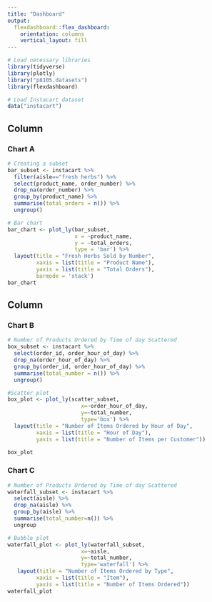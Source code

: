 ```yaml
---
title: "Dashboard"
output: 
  flexdashboard::flex_dashboard:
    orientation: columns
    vertical_layout: fill
---
```


```r
# Load necessary libraries
library(tidyverse)
library(plotly)
library("p8105.datasets")
library(flexdashboard)
```

```r
# Load Instacart dataset
data("instacart")
```

Column {data-width=650}
-----------------------------------------------------------------------

### Chart A
```r
# Creating a subset
bar_subset <- instacart %>%
  filter(aisle=="fresh herbs") %>% 
  select(product_name, order_number) %>%   
  drop_na(order_number) %>% 
  group_by(product_name) %>% 
  summarise(total_orders = n()) %>% 
  ungroup()

# Bar chart 
bar_chart <- plot_ly(bar_subset, 
                     x = ~product_name, 
                     y = ~total_orders, 
                     type = 'bar') %>%
  layout(title = "Fresh Herbs Sold by Number",
         xaxis = list(title = "Product Name"),
         yaxis = list(title = "Total Orders"),
         barmode = 'stack') 
bar_chart
```

Column {data-width=350}
-----------------------------------------------------------------------

### Chart B
```r
# Number of Products Ordered by Time of day Scattered
box_subset <- instacart %>% 
  select(order_id, order_hour_of_day) %>% 
  drop_na(order_hour_of_day) %>% 
  group_by(order_id, order_hour_of_day) %>% 
  summarise(total_number = n()) %>% 
  ungroup()

#Scatter plot
box_plot <- plot_ly(scatter_subset, 
                       x=~order_hour_of_day,
                       y=~total_number,
                       type='box') %>% 
  layout(title = "Number of Items Ordered by Hour of Day",
         xaxis = list(title = "Hour of Day"),
         yaxis = list(title = "Number of Items per Customer")) 

box_plot
```

### Chart C
```r
# Number of Products Ordered by Time of day Scattered
waterfall_subset <- instacart %>% 
  select(aisle) %>% 
  drop_na(aisle) %>% 
  group_by(aisle) %>% 
  summarise(total_number=n()) %>% 
  ungroup

# Bubble plot
waterfall_plot <- plot_ly(waterfall_subset,
                       x=~aisle, 
                       y=~total_number,
                       type='waterfall') %>% 
   layout(title = "Number of Items Ordered by Type",
         xaxis = list(title = "Item"),
         yaxis = list(title = "Number of Items Ordered")) 
waterfall_plot
```